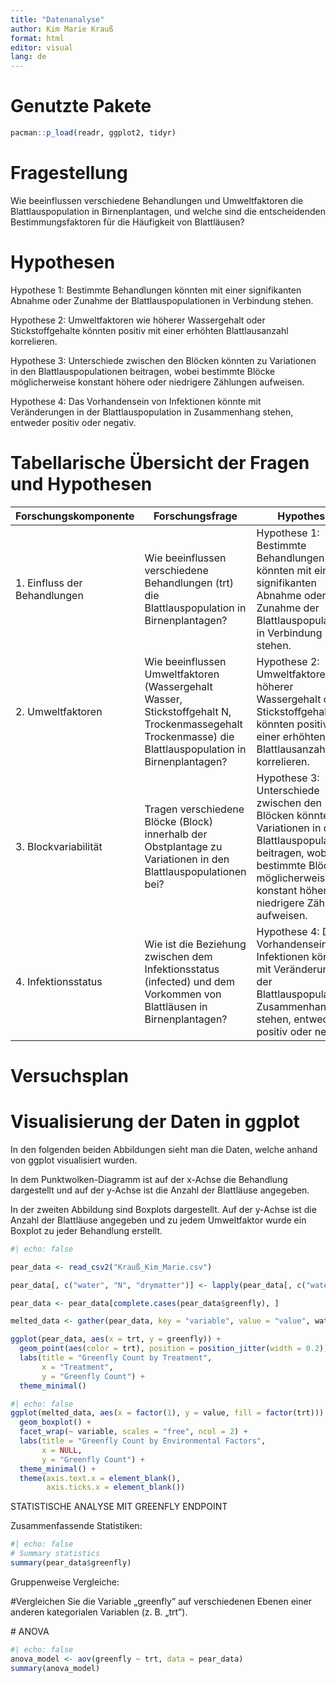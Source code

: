 ---
title: "Datenanalyse"
author: Kim Marie Krauß
format: html
editor: visual
lang: de
---

# Genutzte Pakete

```{r}
pacman::p_load(readr, ggplot2, tidyr)
```

# Fragestellung

Wie beeinflussen verschiedene Behandlungen und Umweltfaktoren die Blattlauspopulation in Birnenplantagen, und welche sind die entscheidenden Bestimmungsfaktoren für die Häufigkeit von Blattläusen?

# Hypothesen

Hypothese 1: Bestimmte Behandlungen könnten mit einer signifikanten Abnahme oder Zunahme der Blattlauspopulationen in Verbindung stehen.

Hypothese 2: Umweltfaktoren wie höherer Wassergehalt oder Stickstoffgehalte könnten positiv mit einer erhöhten Blattlausanzahl korrelieren.

Hypothese 3: Unterschiede zwischen den Blöcken könnten zu Variationen in den Blattlauspopulationen beitragen, wobei bestimmte Blöcke möglicherweise konstant höhere oder niedrigere Zählungen aufweisen.

Hypothese 4: Das Vorhandensein von Infektionen könnte mit Veränderungen in der Blattlauspopulation in Zusammenhang stehen, entweder positiv oder negativ.

# Tabellarische Übersicht der Fragen und Hypothesen

| Forschungskomponente          | Forschungsfrage                                                                                                                                        | Hypothesen                                                                                                                                                                                               |
|------------------------|-------------------------|-----------------------|
| 1\. Einfluss der Behandlungen | Wie beeinflussen verschiedene Behandlungen (trt) die Blattlauspopulation in Birnenplantagen?                                                           | Hypothese 1: Bestimmte Behandlungen könnten mit einer signifikanten Abnahme oder Zunahme der Blattlauspopulationen in Verbindung stehen.                                                                 |
| 2\. Umweltfaktoren            | Wie beeinflussen Umweltfaktoren (Wassergehalt Wasser, Stickstoffgehalt N, Trockenmassegehalt Trockenmasse) die Blattlauspopulation in Birnenplantagen? | Hypothese 2: Umweltfaktoren wie höherer Wassergehalt oder Stickstoffgehalte könnten positiv mit einer erhöhten Blattlausanzahl korrelieren.                                                              |
| 3\. Blockvariabilität         | Tragen verschiedene Blöcke (Block) innerhalb der Obstplantage zu Variationen in den Blattlauspopulationen bei?                                         | Hypothese 3: Unterschiede zwischen den Blöcken könnten zu Variationen in den Blattlauspopulationen beitragen, wobei bestimmte Blöcke möglicherweise konstant höhere oder niedrigere Zählungen aufweisen. |
| 4\. Infektionsstatus          | Wie ist die Beziehung zwischen dem Infektionsstatus (infected) und dem Vorkommen von Blattläusen in Birnenplantagen?                                   | Hypothese 4: Das Vorhandensein von Infektionen könnte mit Veränderungen in der Blattlauspopulation in Zusammenhang stehen, entweder positiv oder negativ.                                                |

# Versuchsplan

# Visualisierung der Daten in ggplot

In den folgenden beiden Abbildungen sieht man die Daten, welche anhand von ggplot visualisiert wurden.

In dem Punktwolken-Diagramm ist auf der x-Achse die Behandlung dargestellt und auf der y-Achse ist die Anzahl der Blattläuse angegeben.

In der zweiten Abbildung sind Boxplots dargestellt. Auf der y-Achse ist die Anzahl der Blattläuse angegeben und zu jedem Umweltfaktor wurde ein Boxplot zu jeder Behandlung erstellt.

```{r}
#| echo: false

pear_data <- read_csv2("Krauß_Kim_Marie.csv")

pear_data[, c("water", "N", "drymatter")] <- lapply(pear_data[, c("water", "N", "drymatter")], function(x) as.numeric(sub(",", ".", x)))

pear_data <- pear_data[complete.cases(pear_data$greenfly), ]

melted_data <- gather(pear_data, key = "variable", value = "value", water, N, drymatter)

ggplot(pear_data, aes(x = trt, y = greenfly)) +
  geom_point(aes(color = trt), position = position_jitter(width = 0.2)) +
  labs(title = "Greenfly Count by Treatment",
       x = "Treatment",
       y = "Greenfly Count") +
  theme_minimal()

```

```{r}
#| echo: false
ggplot(melted_data, aes(x = factor(1), y = value, fill = factor(trt))) +
  geom_boxplot() +
  facet_wrap(~ variable, scales = "free", ncol = 2) +
  labs(title = "Greenfly Count by Environmental Factors",
       x = NULL,
       y = "Greenfly Count") +
  theme_minimal() +
  theme(axis.text.x = element_blank(),
        axis.ticks.x = element_blank())
```

STATISTISCHE ANALYSE MIT GREENFLY ENDPOINT

Zusammenfassende Statistiken:

```{r}
#| echo: false
# Summary statistics
summary(pear_data$greenfly)

```

Gruppenweise Vergleiche:

#Vergleichen Sie die Variable „greenfly" auf verschiedenen Ebenen einer anderen kategorialen Variablen (z. B. „trt").

\# ANOVA

```{r}
#| echo: false
anova_model <- aov(greenfly ~ trt, data = pear_data)
summary(anova_model)
```
